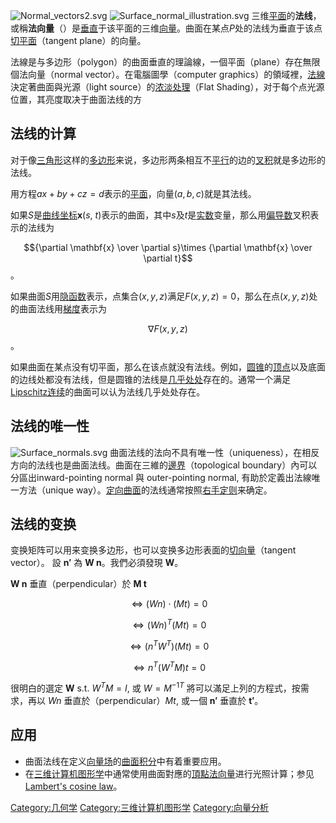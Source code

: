 {{Unreferenced|time=2019-01-05T02:26:25+00:00}}
[[Image:Normal_vectors2.svg|thumb]]
[[Image:Surface_normal_illustration.svg|right]]
三维[[平面_(数学)|平面]]的'''法线'''，或稱'''法向量'''（{{lang-en|Normal}}）是[[垂直|垂直]]于该平面的三维[[向量|向量]]。曲面在某点''P''处的法线为垂直于该点[[切平面|切平面]]（tangent plane）的向量。

法線是与多边形（polygon）的曲面垂直的理論線，一個平面（plane）存在無限個法向量（normal vector）。在電腦圖學（computer graphics）的領域裡，[[法向量_(電腦圖學)|法線]]決定著曲面與光源（light source）的[[浓淡处理|浓淡处理]]（Flat Shading），对于每个点光源位置，其亮度取决于曲面法线的方

==法线的计算==

对于像[[三角形|三角形]]这样的[[多边形|多边形]]来说，多边形两条相互不[[平行|平行]]的边的[[叉积|叉积]]就是多边形的法线。

用方程<math>ax+by+cz=d</math>表示的[[平面_(数学)|平面]]，向量<math>(a, b, c)</math>就是其法线。

如果''S''是[[曲线坐标|曲线坐标]]'''x'''(''s'', ''t'')表示的曲面，其中''s''及''t''是[[实数|实数]]变量，那么用[[偏导数|偏导数]]叉积表示的法线为
:<math>{\partial \mathbf{x} \over \partial s}\times {\partial \mathbf{x} \over \partial t}</math>。

如果曲面''S''用[[隐函数|隐函数]]表示，点集合<math>(x, y, z)</math>满足<math>F(x, y, z)=0</math>，那么在点<math>(x, y, z)</math>处的曲面法线用[[梯度|梯度]]表示为
:<math>\nabla F(x, y, z)</math>。

如果曲面在某点没有切平面，那么在该点就没有法线。例如，[[圆锥|圆锥]]的[[頂點_(幾何)|顶点]]以及底面的边线处都没有法线，但是圆锥的法线是[[几乎处处|几乎处处]]存在的。通常一个满足[[Lipschitz连续|Lipschitz连续]]的曲面可以认为法线几乎处处存在。

==法线的唯一性==
[[Image:Surface_normals.svg|right]]
曲面法线的法向不具有唯一性（uniqueness），在相反方向的法线也是曲面法线。曲面在三維的[[邊界|邊界]]（topological boundary）內可以分區出inward-pointing normal 與 outer-pointing normal, 有助於定義出法線唯一方法（unique way）。[[定向曲面|定向曲面]]的法线通常按照[[右手定则|右手定则]]来确定。

==法线的变换==
变换矩阵可以用来变换多边形，也可以变换多边形表面的[[切向量|切向量]]（tangent vector）。
設 '''n′''' 為 '''W n'''。我們必須發現 '''W'''。 


'''W n''' 垂直（perpendicular）於 '''M t'''

:<math>\iff(W n) \cdot (M t) = 0 </math>
:<math>\iff (W n)^T (M t) = 0 </math>
:<math>\iff (n^T W^T) (M t) = 0 </math>
:<math>\iff n^T (W^T M) t = 0 </math>


很明白的選定 '''W''' s.t. <math>W^T M = I</math>, 或 <math>W = {M^{-1}}^T</math> 將可以滿足上列的方程式，按需求，再以 <math>W n</math> 垂直於（perpendicular）<math>M t</math>, 或一個 '''n′''' 垂直於 '''t′'''。

==应用==

*曲面法线在定义[[向量场|向量场]]的[[曲面积分|曲面积分]]中有着重要应用。
*在[[三维计算机图形学|三维计算机图形学]]中通常使用曲面對應的[[頂點法向量|頂點法向量]]进行光照计算；参见[[Lambert's_cosine_law|Lambert's cosine law]]。

{{几何术语}}

[[Category:几何学|Category:几何学]]
[[Category:三维计算机图形学|Category:三维计算机图形学]]
[[Category:向量分析|Category:向量分析]]
